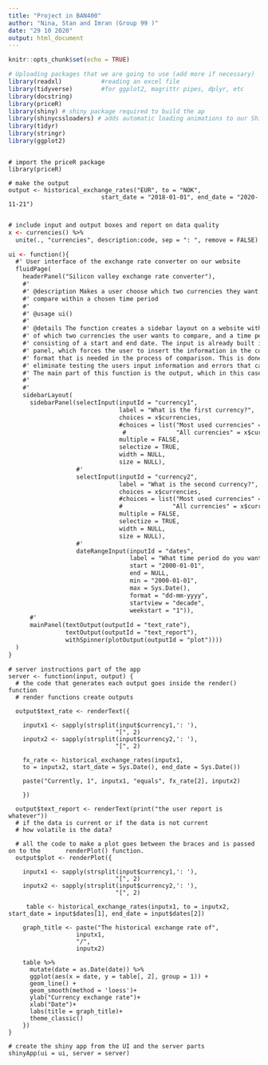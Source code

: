```yaml
---
title: "Project in BAN400"
author: "Nina, Stan and Imran (Group 99 )"
date: "29 10 2020"
output: html_document
---
```


```r
knitr::opts_chunk$set(echo = TRUE)

# Uploading packages that we are going to use (add more if necessary)
library(readxl)           #reading an excel file
library(tidyverse)        #for ggplot2, magrittr pipes, dplyr, etc
library(docstring)
library(priceR)
library(shiny) # shiny package required to build the ap
library(shinycssloaders) # adds automatic loading animations to our Shiny plot
library(tidyr)
library(stringr)
library(ggplot2)

```

```

# import the priceR package
library(priceR)

# make the output
output <- historical_exchange_rates("EUR", to = "NOK",
                          start_date = "2018-01-01", end_date = "2020-11-21")


```

```ui
# include input and output boxes and report on data quality
x <- currencies() %>% 
  unite(., "currencies", description:code, sep = ": ", remove = FALSE)

ui <- function(){
  #' User interface of the exchange rate converter on our website
  fluidPage(
    headerPanel("Silicon valley exchange rate converter"),
    #' 
    #' @description Makes a user choose which two currencies they want to
    #' compare within a chosen time period
    #' 
    #' @usage ui()
    #'
    #' @details The function creates a sidebar layout on a website with panels
    #' of which two currencies the user wants to compare, and a time period with
    #' consisting of a start and end date. The input is already built in for each
    #' panel, which forces the user to insert the information in the correct
    #' format that is needed in the process of comparison. This is done to
    #' eliminate testing the users input information and errors that can occur.
    #' The main part of this function is the output, which in this case is .... 
    #' 
    #'
    sidebarLayout(
      sidebarPanel(selectInput(inputId = "currency1",
                               label = "What is the first currency?",
                               choices = x$currencies,
                               #choices = list("Most used currencies" = grep("EUR|USD|NOK|GBP", x$currencies, value = T),
                                #              "All currencies" = x$currencies), #grouping, but its a fail for now
                               multiple = FALSE,
                               selectize = TRUE,
                               width = NULL,
                               size = NULL),
                   #'               
                   selectInput(inputId = "currency2", 
                               label = "What is the second currency?",
                               choices = x$currencies,
                               #choices = list("Most used currencies" = grep("EUR|USD|NOK|GBP", x$currencies, value = T),
                               #              "All currencies" = x$currencies),
                               multiple = FALSE,
                               selectize = TRUE,
                               width = NULL,
                               size = NULL),
                   #'               
                   dateRangeInput(inputId = "dates",
                                  label = "What time period do you want to look at?",
                                  start = "2000-01-01",
                                  end = NULL,
                                  min = "2000-01-01",
                                  max = Sys.Date(),
                                  format = "dd-mm-yyyy",
                                  startview = "decade",
                                  weekstart = "1")),
      #'          
      mainPanel(textOutput(outputId = "text_rate"),
                textOutput(outputId = "text_report"),
                withSpinner(plotOutput(outputId = "plot")))) 
  )
}

```


```server
# server instructions part of the app
server <- function(input, output) {
  # the code that generates each output goes inside the render() function
  # render functions create outputs
  
  output$text_rate <- renderText({
    
    inputx1 <- sapply(strsplit(input$currency1,': '),
                              "[", 2)
    inputx2 <- sapply(strsplit(input$currency2,': '),
                              "[", 2)
    
    fx_rate <- historical_exchange_rates(inputx1,
    to = inputx2, start_date = Sys.Date(), end_date = Sys.Date())
    
    paste("Currently, 1", inputx1, "equals", fx_rate[2], inputx2)
    
    })
  
  output$text_report <- renderText(print("the user report is whatever"))
  # if the data is current or if the data is not current
  # how volatile is the data?
  
  # all the code to make a plot goes between the braces and is passed on to the       renderPlot() function.
  output$plot <- renderPlot({
    
    inputx1 <- sapply(strsplit(input$currency1,': '),
                              "[", 2)
    inputx2 <- sapply(strsplit(input$currency2,': '),
                              "[", 2)
    
     table <- historical_exchange_rates(inputx1, to = inputx2, start_date = input$dates[1], end_date = input$dates[2])
     
    graph_title <- paste("The historical exchange rate of",
                   inputx1,
                   "/",
                   inputx2)
    
    table %>%
      mutate(date = as.Date(date)) %>%
      ggplot(aes(x = date, y = table[, 2], group = 1)) +
      geom_line() +
      geom_smooth(method = 'loess')+
      ylab("Currency exchange rate")+
      xlab("Date")+
      labs(title = graph_title)+
      theme_classic()
    })
}

```


```shiny
# create the shiny app from the UI and the server parts
shinyApp(ui = ui, server = server)
```

